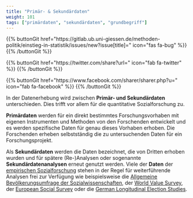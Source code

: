 ```yaml
---
title: "Primär- & Sekundärdaten"
weight: 101
tags: ["primärdaten", "sekundärdaten", "grundbegriff"]
---
```


{{% buttonGit href=\"https\:\/\/gitlab.ub.uni-giessen.de\/methoden-politik\/einstieg-in-statistik\/issues\/new?issue[title]=\" icon=\"fas fa-bug\" %}} {{% /buttonGit %}} 

{{% buttonGit href=\"https\:\/\/twitter.com\/share?url=\" icon=\"fab fa-twitter\" %}} {{% /buttonGit %}}

{{% buttonGit href=\"https\:\/\/www.facebook.com\/sharer\/sharer.php?u=\" icon=\"fab fa-facebook\" %}} {{% /buttonGit %}}

In der Datenerhebung wird zwischen **Primär- und Sekundärdaten** unterschieden. Dies trifft vor allem für die quantitative Sozialforschung zu.

**Primärdaten** werden für ein direkt bestimmtes Forschungsvorhaben mit eigenen Instrumenten und Methoden von den Forschenden entwickelt und es werden spezifische Daten für genau dieses Vorhaben erhoben. Die Forschenden erheben selbstständig die zu untersuchenden Daten für ein Forschungsprojekt.

Als **Sekundärdaten** werden die Daten bezeichnet, die von Dritten erhoben wurden und für spätere (Re-)Analysen oder sogenannte **Sekundärdatenanalysen** erneut genutzt werden. Viele der **Daten** der [empirischen Sozialforschung]() stehen in der Regel für weiterführende Analysen frei zur Verfügung wie beispielsweise die [Allgemeine Bevölkerungsumfrage der Sozialwissenschaften](http://www.gesis.org/allbus/allbus/), der [World Value Survey](http://www.worldvaluessurvey.org/wvs.jsp), der [European Social Survey](http://www.europeansocialsurvey.org/about/) oder die [German Longitudinal Election Studies](http://www.gles.eu/).